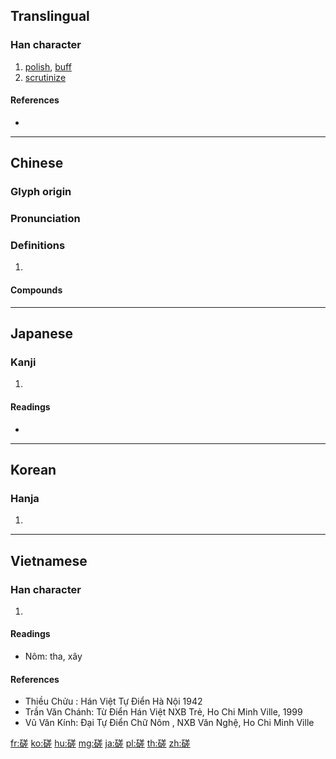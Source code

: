 {{character info/new}}
==Translingual==

===Han character===
{{Han char|rn=112|rad=石|as=10|sn=15|four=18611|canj=MRTQM|ids=⿰石差}}

# [[polish]], [[buff]]
# [[scrutinize]]

====References====
* {{Han ref|kx=0834.270|dkj=24395|dj=1252.010|hdz=42445.040|uh=78CB|ud=30923|bh=BD52|bd=48466}}

----

==Chinese==
{{zh-forms}}

===Glyph origin===
{{Han etym}}

===Pronunciation===
{{zh-pron
|m=cuō
|c=co1
|mc=y
|oc=y
|cat=
}}

===Definitions===
{{zh-hanzi}}

# {{rfdef|zh}}

====Compounds====
{{zh-der|互切互磋|切磋|切磋琢磨|如切如磋|磋商|磋磨|磋議}}

----

==Japanese==

===Kanji===
{{ja-kanji|grade=|rs=石10}}

# {{defn|lang=ja|sort=石10}}

====Readings====
* {{ja-readings|goon=[[さ]] (sa)|kanon=[[さ]] (sa)|kun=[[みがく]] (migaku)}}

----

==Korean==

===Hanja===
{{ko-hanja|hangeul=차|eumhun=|rv=cha|mr=ch'a|y=cha}}

# {{defn|lang=ko|sort=石10}}

----

==Vietnamese==

===Han character===
{{vi-hantu|tha|rs=石10}}

# {{defn|lang=vi|sort=石10}}

====Readings====
* Nôm: tha, xây

====References====
* Thiều Chửu : Hán Việt Tự Điển Hà Nội 1942
* Trần Văn Chánh: Từ Điển Hán Việt NXB Trẻ, Ho Chi Minh Ville, 1999
* Vũ Văn Kính: Đại Tự Điển Chữ Nôm , NXB Văn Nghệ, Ho Chi Minh Ville

[[fr:磋]]
[[ko:磋]]
[[hu:磋]]
[[mg:磋]]
[[ja:磋]]
[[pl:磋]]
[[th:磋]]
[[zh:磋]]